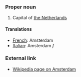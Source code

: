 ===Proper noun===
#Capital of [[The Netherlands|the Netherlands]]

====Translations====
*[[French]]: Amsterdam
*[[Italian]]: Amsterdam ''f''

===External link===
*[[w:Amsterdam|Wikipedia page on Amsterdam]]